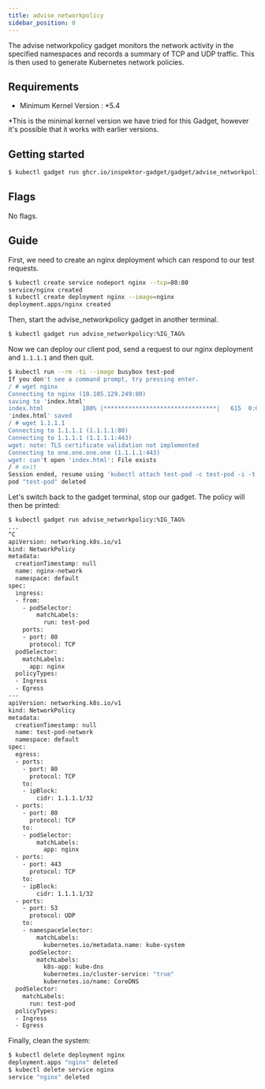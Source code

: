 ```yaml
---
title: advise networkpolicy
sidebar_position: 0
---
```



The advise networkpolicy gadget monitors the network activity in the specified namespaces
and records a summary of TCP and UDP traffic. This is then used to generate Kubernetes
network policies.

## Requirements

- Minimum Kernel Version : *5.4

*This is the minimal kernel version we have tried for this Gadget, however it's possible that it works with earlier versions.

## Getting started


```bash
$ kubectl gadget run ghcr.io/inspektor-gadget/gadget/advise_networkpolicy:%IG_TAG%
```

## Flags

No flags.

## Guide

First, we need to create an nginx deployment which can respond to our test requests.

```bash
$ kubectl create service nodeport nginx --tcp=80:80
service/nginx created
$ kubectl create deployment nginx --image=nginx
deployment.apps/nginx created
```

Then, start the advise_networkpolicy gadget in another terminal.

```bash
$ kubectl gadget run advise_networkpolicy:%IG_TAG%
```

Now we can deploy our client pod, send a request to our nginx deployment and `1.1.1.1` and then quit.

```bash
$ kubectl run --rm -ti --image busybox test-pod
If you don't see a command prompt, try pressing enter.
/ # wget nginx
Connecting to nginx (10.105.129.249:80)
saving to 'index.html'
index.html           100% |********************************|   615  0:00:00 ETA
'index.html' saved
/ # wget 1.1.1.1
Connecting to 1.1.1.1 (1.1.1.1:80)
Connecting to 1.1.1.1 (1.1.1.1:443)
wget: note: TLS certificate validation not implemented
Connecting to one.one.one.one (1.1.1.1:443)
wget: can't open 'index.html': File exists
/ # exit
Session ended, resume using 'kubectl attach test-pod -c test-pod -i -t' command when the pod is running
pod "test-pod" deleted
```

Let's switch back to the gadget terminal, stop our gadget. The policy will then be printed:

```bash
$ kubectl gadget run advise_networkpolicy:%IG_TAG%
...
^C
apiVersion: networking.k8s.io/v1
kind: NetworkPolicy
metadata:
  creationTimestamp: null
  name: nginx-network
  namespace: default
spec:
  ingress:
  - from:
    - podSelector:
        matchLabels:
          run: test-pod
    ports:
    - port: 80
      protocol: TCP
  podSelector:
    matchLabels:
      app: nginx
  policyTypes:
  - Ingress
  - Egress
---
apiVersion: networking.k8s.io/v1
kind: NetworkPolicy
metadata:
  creationTimestamp: null
  name: test-pod-network
  namespace: default
spec:
  egress:
  - ports:
    - port: 80
      protocol: TCP
    to:
    - ipBlock:
        cidr: 1.1.1.1/32
  - ports:
    - port: 80
      protocol: TCP
    to:
    - podSelector:
        matchLabels:
          app: nginx
  - ports:
    - port: 443
      protocol: TCP
    to:
    - ipBlock:
        cidr: 1.1.1.1/32
  - ports:
    - port: 53
      protocol: UDP
    to:
    - namespaceSelector:
        matchLabels:
          kubernetes.io/metadata.name: kube-system
      podSelector:
        matchLabels:
          k8s-app: kube-dns
          kubernetes.io/cluster-service: "true"
          kubernetes.io/name: CoreDNS
  podSelector:
    matchLabels:
      run: test-pod
  policyTypes:
  - Ingress
  - Egress
```

Finally, clean the system:

```bash
$ kubectl delete deployment nginx
deployment.apps "nginx" deleted
$ kubectl delete service nginx
service "nginx" deleted
```
